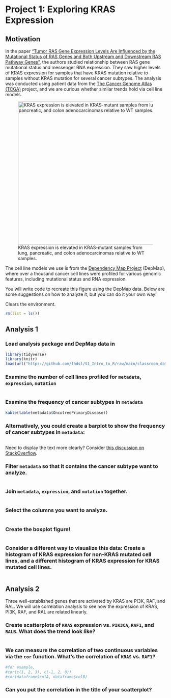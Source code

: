 # Project 1: Exploring KRAS Expression

## Motivation

In the paper ["Tumor RAS Gene Expression Levels Are Influenced by the Mutational Status of RAS Genes and Both Upstream and Downstream RAS Pathway Genes"](https://journals.sagepub.com/doi/pdf/10.1177/1176935117711944), the authors studied relationship between RAS gene mutational status and messenger RNA expression. They saw higher levels of KRAS expression for samples that have KRAS mutation relative to samples without KRAS mutation for several cancer subtypes. The analysis was conducted using patient data from the [The Cancer Genome Atlas (TCGA)](https://www.cancer.gov/ccg/research/genome-sequencing/tcga) project, and we are curious whether similar trends hold via cell line models.

![KRAS expression is elevated in KRAS-mutant samples from lung, pancreatic, and colon adenocarcinomas relative to WT samples.](https://raw.githubusercontent.com/fhdsl/S1_Intro_to_R/main/images/kras.png){width="450"}

The cell line models we use is from the [Dependency Map Project](https://depmap.org/portal/home/) (DepMap), where over a thousand cancer cell lines were profiled for various genomic features, including mutational status and RNA expression.

You will write code to recreate this figure using the DepMap data. Below are some suggestions on how to analyze it, but you can do it your own way!

Clears the environment.

```r
rm(list = ls())
```

## Analysis 1

### Load analysis package and DepMap data in

```r
library(tidyverse)
library(knitr)
load(url("https://github.com/fhdsl/S1_Intro_to_R/raw/main/classroom_data/CCLE.RData"))
```

### Examine the number of cell lines profiled for `metadata`, `expression`, `mutation`

```r

```

### Examine the frequency of cancer subtypes in `metadata`

```r
kable(table(metadata$OncotreePrimaryDisease))
```

### Alternatively, you could create a barplot to show the frequency of cancer subtypes in `metadata`:

```r

```

Need to display the text more clearly? Consider [this discussion on StackOverflow](https://stackoverflow.com/questions/1330989/rotating-and-spacing-axis-labels-in-ggplot2).

### Filter `metadata` so that it contains the cancer subtype want to analyze.

```r
           
```

### Join `metadata`, `expression`, and `mutation` together.

```r

```

### Select the columns you want to analyze.

```r

```

### Create the boxplot figure!

```r

```

### Consider a different way to visualize this data: Create a histogram of KRAS expression for non-KRAS mutated cell lines, and a different histogram of KRAS expression for KRAS mutated cell lines.

```r

```

## Analysis 2

Three well-established genes that are activated by KRAS are PI3K, RAF, and RAL. We will use correlation analysis to see how the expression of KRAS, PI3K, RAF, and RAL are related linearly.

### Create scatterplots of `KRAS` expression vs. `PIK3CA`, `RAF1`, and `RALB`. What does the trend look like?

```r

```

### We can measure the correlation of two continuous variables via the `cor` function. What's the correlation of `KRAS` vs. `RAF1`?

```r
#for example,
#cor(c(1, 2, 3), c(-1, 2, 0))
#cor(dataframe$colA, dataframe$colB)
```

### Can you put the correlation in the title of your scatterplot?

```r

```
